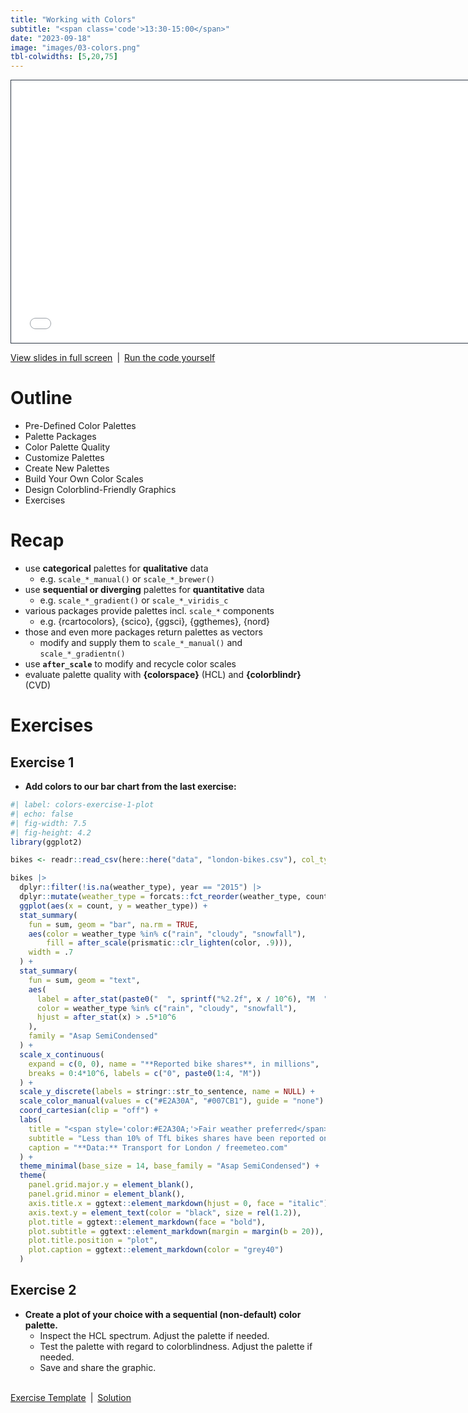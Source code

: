 ```yaml
---
title: "Working with Colors"
subtitle: "<span class='code'>13:30-15:00</span>"
date: "2023-09-18"
image: "images/03-colors.png"
tbl-colwidths: [5,20,75]
---
```


```{=html}
<iframe class="slide-deck" src="../materials/03-colors.html" height="420" width="747" style="border: 1px solid #2e3846;"></iframe>
```

<a href='../materials/03-colors.html' target="_blank">View slides in full screen</a>&ensp;|&ensp;<a href='../materials/scripts/03-colors.R' target="_blank">Run the code yourself</a>


# Outline

-   Pre-Defined Color Palettes
-   Palette Packages
-   Color Palette Quality
-   Customize Palettes
-   Create New Palettes
-   Build Your Own Color Scales
-   Design Colorblind-Friendly Graphics
-   Exercises


# Recap

::: recap
-   use **categorical** palettes for **qualitative** data
    -  e.g. `scale_*_manual()` or `scale_*_brewer()`
-   use **sequential or diverging** palettes for **quantitative** data
    -  e.g. `scale_*_gradient()` or `scale_*_viridis_c`
-   various packages provide palettes incl. `scale_*` components
    - e.g. {rcartocolors}, {scico}, {ggsci}, {ggthemes}, {nord}
-   those and even more packages return palettes as vectors
    - modify and supply them to `scale_*_manual()` and `scale_*_gradientn()`
-   use **`after_scale`** to modify and recycle color scales 
-   evaluate palette quality with **{colorspace}** (HCL) and **{colorblindr}** (CVD)
:::


# Exercises

## Exercise 1

::: question
-   **Add colors to our bar chart from the last exercise:**

```r
#| label: colors-exercise-1-plot
#| echo: false
#| fig-width: 7.5
#| fig-height: 4.2
library(ggplot2)

bikes <- readr::read_csv(here::here("data", "london-bikes.csv"), col_types = "Dcfffilllddddc")

bikes |> 
  dplyr::filter(!is.na(weather_type), year == "2015") |> 
  dplyr::mutate(weather_type = forcats::fct_reorder(weather_type, count, .fun = sum)) |> 
  ggplot(aes(x = count, y = weather_type)) +
  stat_summary(
    fun = sum, geom = "bar", na.rm = TRUE,
    aes(color = weather_type %in% c("rain", "cloudy", "snowfall"),
        fill = after_scale(prismatic::clr_lighten(color, .9))),
    width = .7
  ) +
  stat_summary(
    fun = sum, geom = "text", 
    aes(
      label = after_stat(paste0("  ", sprintf("%2.2f", x / 10^6), "M  ")),
      color = weather_type %in% c("rain", "cloudy", "snowfall"),
      hjust = after_stat(x) > .5*10^6
    ),
    family = "Asap SemiCondensed"
  ) +
  scale_x_continuous(
    expand = c(0, 0), name = "**Reported bike shares**, in millions", 
    breaks = 0:4*10^6, labels = c("0", paste0(1:4, "M"))
  ) +
  scale_y_discrete(labels = stringr::str_to_sentence, name = NULL) +
  scale_color_manual(values = c("#E2A30A", "#007CB1"), guide = "none") +
  coord_cartesian(clip = "off") +
  labs(
    title = "<span style='color:#E2A30A;'>Fair weather preferred</span>—even in London",
    subtitle = "Less than 10% of TfL bikes shares have been reported on <span style='color:#007CB1;'>rainy, cloudy, or snowy days</span> in 2015.",
    caption = "**Data:** Transport for London / freemeteo.com"
  ) +
  theme_minimal(base_size = 14, base_family = "Asap SemiCondensed") +
  theme(
    panel.grid.major.y = element_blank(),
    panel.grid.minor = element_blank(),
    axis.title.x = ggtext::element_markdown(hjust = 0, face = "italic"),
    axis.text.y = element_text(color = "black", size = rel(1.2)),
    plot.title = ggtext::element_markdown(face = "bold"),
    plot.subtitle = ggtext::element_markdown(margin = margin(b = 20)),
    plot.title.position = "plot",
    plot.caption = ggtext::element_markdown(color = "grey40")
  )
```
:::

## Exercise 2

::: question
-   **Create a plot of your choice with a sequential (non-default) color palette.**
    -   Inspect the HCL spectrum. Adjust the palette if needed.
    -   Test the palette with regard to colorblindness. Adjust the palette if needed.
    -   Save and share the graphic.
:::

<br>
<a href='https://github.com/posit-conf-2023/dataviz-ggplot2/blob/main/materials/exercises/03-colors-exercises.qmd' target="_blank">Exercise Template</a>&ensp;|&ensp;<a href='../materials/solutions/03-colors-solutions.html' target="_blank">Solution</a>
